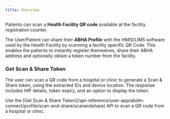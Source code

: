 ```yaml
---
title: Overview
---
```


Patients can scan a **Health Facility QR code** available at the facility registration counter.

The User/Patient can share their **ABHA Profile** with the HMIS/LIMS software used by the Health Facility by scanning
a facility specific QR Code. This enables the patients to instantly register themselves, share their ABHA address
and optionally obtain a token number from the facility.

### Get Scan & Share Token
The user can scan a QR code from a hospital or clinic to generate a Scan & Share token, using the extracted IDs
and device location. The response includes HIP details, token expiry, and an option to display the token.

<Steps>
    <Step title="Generate Scan & Share Token">
        Use the [Get Scan & Share Token](/api-reference/user-app/abdm-connect/profile/scan-and-share/scanandshare) API to
        scan a QR code from a hospital or clinic.
    </Step>
</Steps>